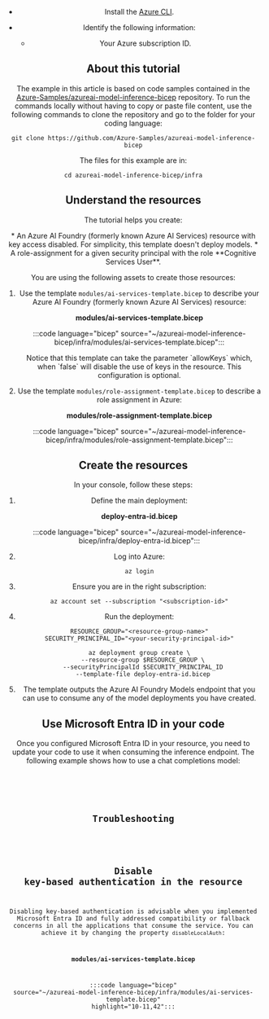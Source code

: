 ---
---


<Header />

* Install the [Azure CLI](/cli/azure/).

* Identify the following information:

  * Your Azure subscription ID.

## About this tutorial

The example in this article is based on code samples contained in the [Azure-Samples/azureai-model-inference-bicep](https://github.com/Azure-Samples/azureai-model-inference-bicep) repository. To run the commands locally without having to copy or paste file content, use the following commands to clone the repository and go to the folder for your coding language:

```azurecli
git clone https://github.com/Azure-Samples/azureai-model-inference-bicep
```

The files for this example are in:

```azurecli
cd azureai-model-inference-bicep/infra
```

## Understand the resources

The tutorial helps you create:

<Check>
* An Azure AI Foundry (formerly known Azure AI Services) resource with key access disabled. For simplicity, this template doesn't deploy models.
* A role-assignment for a given security principal with the role **Cognitive Services User**.
</Check>

You are using the following assets to create those resources:

1. Use the template `modules/ai-services-template.bicep` to describe your Azure AI Foundry (formerly known Azure AI Services) resource:

    __modules/ai-services-template.bicep__

    :::code language="bicep" source="~/azureai-model-inference-bicep/infra/modules/ai-services-template.bicep":::

    <Tip>
    Notice that this template can take the parameter `allowKeys` which, when `false` will disable the use of keys in the resource. This configuration is optional.
    </Tip>

2. Use the template `modules/role-assignment-template.bicep` to describe a role assignment in Azure:

    __modules/role-assignment-template.bicep__

    :::code language="bicep" source="~/azureai-model-inference-bicep/infra/modules/role-assignment-template.bicep":::

## Create the resources

In your console, follow these steps:

1. Define the main deployment:

    __deploy-entra-id.bicep__

    :::code language="bicep" source="~/azureai-model-inference-bicep/infra/deploy-entra-id.bicep":::

2. Log into Azure:

    ```azurecli
    az login
    ```

3. Ensure you are in the right subscription:

    ```azurecli
    az account set --subscription "<subscription-id>"
    ```

4. Run the deployment:

    ```azurecli
    RESOURCE_GROUP="<resource-group-name>"
    SECURITY_PRINCIPAL_ID="<your-security-principal-id>"
    
    az deployment group create \
      --resource-group $RESOURCE_GROUP \
      --securityPrincipalId $SECURITY_PRINCIPAL_ID
      --template-file deploy-entra-id.bicep
    ```

7. The template outputs the Azure AI Foundry Models endpoint that you can use to consume any of the model deployments you have created.


## Use Microsoft Entra ID in your code

Once you configured Microsoft Entra ID in your resource, you need to update your code to use it when consuming the inference endpoint. The following example shows how to use a chat completions model:


<Code />


<AboutCredentials />

## Troubleshooting


<Troubleshooting />

## Disable key-based authentication in the resource

Disabling key-based authentication is advisable when you implemented Microsoft Entra ID and fully addressed compatibility or fallback concerns in all the applications that consume the service. You can achieve it by changing the property `disableLocalAuth`:

__modules/ai-services-template.bicep__

:::code language="bicep" source="~/azureai-model-inference-bicep/infra/modules/ai-services-template.bicep" highlight="10-11,42":::
